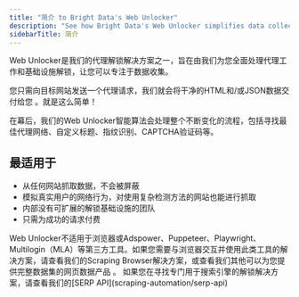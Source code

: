 ```yaml
---
title: "简介 to Bright Data's Web Unlocker"
description: "See how Bright Data's Web Unlocker simplifies data collection with intelligent proxy management, avoiding blocks while delivering clean HTML/JSON responses"
sidebarTitle: 简介
---
```


Web Unlocker是我们的代理解锁解决方案之一，旨在由我们为您全面处理代理工作和基础设施解锁，让您可以专注于数据收集。

您只需向目标网站发送一个代理请求，我们就会将干净的HTML和/或JSON数据交付给您 。就是这么简单！

在幕后，我们的Web Unlocker智能算法会处理整个不断变化的流程，包括寻找最佳代理网络、自定义标题、指纹识别、CAPTCHA验证码等。

## 最适用于
+ 从任何网站抓取数据，不会被屏蔽
+ 模拟真实用户的网络行为，对使用复杂检测方法的网站也能进行抓取
+ 内部没有可扩展的解锁基础设施的团队
+ 只需为成功的请求付费

<Note>
Web Unlocker不适用于浏览器或Adspower、Puppeteer、Playwright、Multilogin（MLA）等第三方工具。如果您需要与浏览器交互并使用此类工具的解决方案，请查看我们的Scraping Browser解决方案，或查看我们其他可以为您提供完整数据集的网页数据产品 。
</Note>

<Tip>
如果您在寻找专门用于搜索引擎的解锁解决方案，请查看我们的[SERP API](scraping-automation/serp-api)
</Tip>
